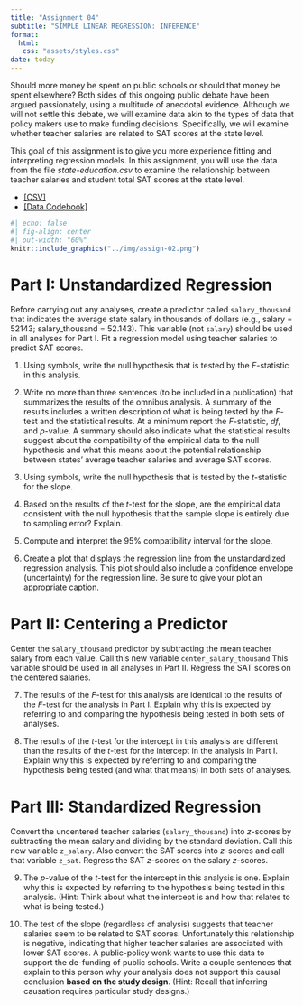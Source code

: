 ```yaml
---
title: "Assignment 04"
subtitle: "SIMPLE LINEAR REGRESSION: INFERENCE"
format:
  html:
   css: "assets/styles.css"
date: today
---
```


Should more money be spent on public schools or should that money be spent elsewhere? Both sides of this ongoing public debate have been argued passionately, using a multitude of anecdotal evidence. Although we will not settle this debate, we will examine data akin to the types of data that policy makers use to make funding decisions. Specifically, we will examine whether teacher salaries are related to SAT scores at the state level.

This goal of this assignment is to give you more experience fitting and interpreting regression models. In this assignment, you will use the data from the file *state-education.csv* to examine the relationship between teacher salaries and student total SAT scores at the state level.

- [[CSV]](https://raw.githubusercontent.com/zief0002/rustic-penguin/main/data/state-education.csv)
- [[Data Codebook]](https://zief0002.github.io/rustic-penguin/codebooks/state-education.html)


```r
#| echo: false
#| fig-align: center
#| out-width: "60%"
knitr::include_graphics("../img/assign-02.png")
```




# Part I: Unstandardized Regression

Before carrying out any analyses, create a predictor called `salary_thousand` that indicates the average state salary in thousands of dollars (e.g., salary = 52143; salary_thousand = 52.143). This variable (not `salary`) should be used in all analyses for Part I. Fit a regression model using teacher salaries to predict SAT scores.

1. Using symbols, write the null hypothesis that is tested by the *F*-statistic in this analysis.

2. Write no more than three sentences (to be included in a publication) that summarizes the results of the omnibus analysis. A summary of the results includes a written description of what is being tested by the *F*-test and the statistical results. At a minimum report the *F*-statistic, *df*, and *p*-value. A summary should also indicate what the statistical results suggest about the compatibility of the empirical data to the null hypothesis and what this means about the potential relationship between states' average teacher salaries and average SAT scores.

3. Using symbols, write the null hypothesis that is tested by the *t*-statistic for the slope.

4. Based on the results of the *t*-test for the slope, are the empirical data consistent with the null hypothesis that the sample slope is entirely due to sampling error? Explain.

5. Compute and interpret the 95% compatibility interval for the slope.

6. Create a plot that displays the regression line from the unstandardized regression analysis. This plot should also include a confidence envelope (uncertainty) for the regression line. Be sure to give your plot an appropriate caption.


# Part II: Centering a Predictor

Center the `salary_thousand` predictor by subtracting the mean teacher salary from each value. Call this new variable `center_salary_thousand` This variable should be used in all analyses in Part II. Regress the SAT scores on the centered salaries.

7. The results of the *F*-test for this analysis are identical to the results of the *F*-test for the analysis in Part I. Explain why this is expected by referring to and comparing the hypothesis being tested in both sets of analyses.

8. The results of the *t*-test for the intercept in this analysis are different than the results of the *t*-test for the intercept in the analysis in Part I. Explain why this is expected by referring to and comparing the hypothesis being tested (and what that means) in both sets of analyses.


# Part III: Standardized Regression

Convert the uncentered teacher salaries (`salary_thousand`) into *z*-scores by subtracting the mean salary and dividing by the standard deviation. Call this new variable `z_salary`. Also convert the SAT scores into *z*-scores and call that variable `z_sat`. Regress the SAT *z*-scores on the salary *z*-scores.

9. The *p*-value of the *t*-test for the intercept in this analysis is one. Explain why this is expected by referring to the hypothesis being tested in this analysis. (Hint: Think about what the intercept is and how that relates to what is being tested.)

10. The test of the slope (regardless of analysis) suggests that teacher salaries seem to be related to SAT scores. Unfortunately this relationship is negative, indicating that higher teacher salaries are associated with lower SAT scores. A public-policy wonk wants to use this data to support the de-funding of public schools. Write a couple sentences that explain to this person why your analysis does not support this causal conclusion **based on the study design**. (Hint: Recall that inferring causation requires particular study designs.)


<br />


